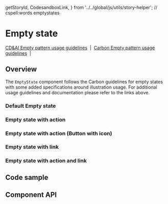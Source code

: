   getStoryId,
  CodesandboxLink,
} from '../../global/js/utils/story-helper';
// cspell:words emptystates

# Empty state

[CD&AI Empty pattern usage guidelines](https://pages.github.ibm.com/cdai-design/pal/patterns/empty-state/usage/)
&nbsp;|&nbsp;
[Carbon Empty pattern usage guidelines](https://www.carbondesignsystem.com/patterns/empty-states-pattern/)
&nbsp;|&nbsp;

## Overview

The `EmptyState` component follows the Carbon guidelines for empty states with
some added specifications around illustration usage. For additional usage
guidelines and documentation please refer to the links above.

### Default Empty state

<Canvas>
  <Story id={getStoryId(EmptyState.displayName, 'default')} />
</Canvas>

### Empty state with action

<Canvas>
  <Story id={getStoryId(EmptyState.displayName, 'with-action')} />
</Canvas>

### Empty state with action (Button with icon)

<Canvas>
  <Story id={getStoryId(EmptyState.displayName, 'with-action-icon-button')} />
</Canvas>

### Empty state with link

<Canvas>
  <Story id={getStoryId(EmptyState.displayName, 'with-link')} />
</Canvas>

### Empty state with action and link

<Canvas>
  <Story id={getStoryId(EmptyState.displayName, 'with-action-and-link')} />
</Canvas>

## Code sample

<CodesandboxLink exampleDirectory="EmptyStates" />

## Component API

<ArgsTable />

